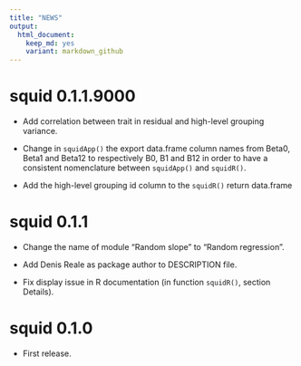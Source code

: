 ```yaml
---
title: "NEWS"
output: 
  html_document: 
    keep_md: yes
    variant: markdown_github
---
```


# squid 0.1.1.9000

* Add correlation between trait in residual and high-level grouping variance.



* Change in `squidApp()` the export data.frame column names from Beta0, Beta1 and Beta12 to respectively B0, B1 and B12 in order to have a consistent nomenclature between `squidApp()` and `squidR()`.

* Add the high-level grouping id column to the `squidR()` return data.frame

# squid 0.1.1

* Change the name of module "Random slope" to "Random regression".

* Add Denis Reale as package author to DESCRIPTION file. 

* Fix display issue in R documentation (in function `squidR()`, section Details).

# squid 0.1.0

* First release.
